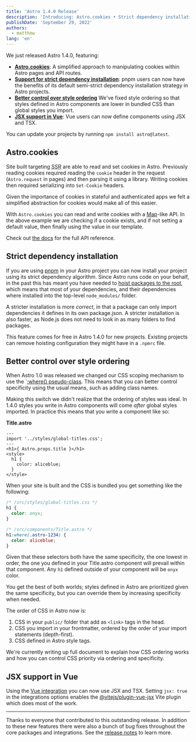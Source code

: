 ```yaml
---
title: 'Astro 1.4.0 Release'
description: 'Introducing: Astro.cookies • Strict dependency installation • Better control over style ordering • JSX in Vue components'
publishDate: 'September 29, 2022'
authors:
  - matthew
lang: 'en'
---
```




We just released Astro 1.4.0, featuring:

* __[Astro.cookies](#astro-cookies)__: A simplified approach to manipulating cookies within Astro pages and API routes.
* __[Support for strict dependency installation](#strict-dependency-installation)__: pnpm users can now have the benefits of its default semi-strict dependency installation strategy in Astro projects.
* __[Better control over style ordering](#style-ordering)__ We've fixed style ordering so that styles defined in Astro components are lower in bundled CSS than global styles you import.
* __[JSX support in Vue](#jsx-support-in-vue)__: Vue users can now define components using JSX and TSX.

You can update your projects by running `npm install astro@latest`.

## Astro.cookies

<BlogContentImage src={cookies} alt="Code example that shows off using Astro.cookies" />

Site built targeting <abbr title="Server-side rendering">SSR</abbr> are able to read and set cookies in Astro. Previously reading cookies required reading the `cookie` header in the request (`Astro.request` in pages) and then parsing it using a library. Writing cookies then required serializing into `Set-Cookie` headers.

Given the importance of cookies in stateful and authenticated apps we felt a simplified abstraction for cookies would make all of this easier.

With `Astro.cookies` you can read and write cookies with a [Map](https://developer.mozilla.org/en-US/docs/Web/JavaScript/Reference/Global_Objects/Map)-like API. In the above example we are checking if a cookie exists, and if not setting a default value, then finally using the value in our template.

Check out [the docs](https://docs.astro.build/en/reference/api-reference/#astrocookies) for the full API reference.

## Strict dependency installation

If you are using [pnpm](https://pnpm.io/) in your Astro project you can now install your project using its strict dependency algorithm. Since Astro runs code on your behalf, in the past this has meant you have needed to [hoist packages to the root](https://pnpm.io/blog/2020/10/17/node-modules-configuration-options-with-pnpm#the-worst-case---hoisting-to-the-root), which means that most of your dependencies, and their dependencies where installed into the top-level `node_modules/` folder.

A stricter installation is more *correct*, in that a package can only import dependencies it defines in its own package.json. A stricter installation is also faster, as Node.js does not need to look in as many folders to find packages.

This feature comes for free in Astro 1.4.0 for new projects. Existing projects can remove hoisting configuration they might have in a `.npmrc` file.

## Better control over style ordering

When Astro 1.0 was released we changed our CSS scoping mechanism to use the `[:where() pseudo-class](https://developer.mozilla.org/en-US/docs/Web/CSS/:where). This means that you can better control specificity using the usual means, such as adding class names.

Making this switch we didn't realize that the ordering of styles was ideal. In 1.4.0 styles you write in Astro components will come *after* global styles imported. In practice this means that you write a component like so:

__Title.astro__

```astro
---
import '../styles/global-titles.css';
---
<h1>{ Astro.props.title }</h1>
<style>
  h1 {
    color: aliceblue;
  }
</style>
```

When your site is built and the CSS is bundled you get something like the following:

```css
/* /src/styles/global-titles.css */
h1 {
  color: onyx;
}

/* /src/components/Title.astro */
h1:where(.astro-1234) {
  color: aliceblue;
}
```

Given that these selectors both have the same specificity, the one lowest in order, the one you defined in your Title.astro component will prevail within that component. Any `h1` defined outside of your component will be `onyx` color.

You get the best of both worlds; styles defined in Astro are prioritized given the same specificity, but you can override them by increasing specificity when needed.

The order of CSS in Astro now is:

1. CSS in your `public/` folder that add as `<link>` tags in the head.
1. CSS you import in your frontmatter, ordered by the order of your import statements (depth-first).
1. CSS defined in Astro style tags.

We're currently writing up full document to explain how CSS ordering works and how you can control CSS priority via ordering and specificity.

## JSX support in Vue

<BlogContentImage src={vueJsx} alt="Code example that shows a JSX component defined with Vue" />

Using the [Vue integration](https://github.com/withastro/astro/blob/d08093f7d4f9762c0edc71e14c796d7ea8038cda/packages/integrations/vue/README.md) you can now use JSX and TSX. Setting `jsx: true` in the integrations options enables the [@vitejs/plugin-vue-jsx](https://github.com/vitejs/vite/tree/main/packages/plugin-vue-jsx) Vite plugin which does most of the work.

---

Thanks to everyone that contributed to this outstanding release. In addition to these new features there were also a bunch of bug fixes throughout the core packages and integrations. See the [release notes](https://github.com/withastro/astro/pull/4903) to learn more.